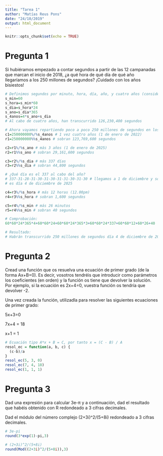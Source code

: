 ```yaml
---
title: "Tarea 1"
author: "Matías Reus Pons"
date: "24/10/2019"
output: html_document
---
```


```r
knitr::opts_chunk$set(echo = TRUE)
```

# Pregunta 1

Si hubiéramos empezado a contar segundos a partir de las 12 campanadas que marcan el inicio de 2018, ¿a qué hora de qué día de qué año llegaríamos a los 250 millones de segundos? ¡Cuidado con los años bisiestos!

```r
# Definimos segundos por minuto, hora, día, año, y cuatro años (considerando uno bisiesto)
s_min=60
s_hora=s_min*60
s_dia=s_hora*24
s_ano=s_dia*365
s_4anos=4*s_ano+s_dia
# Al cabo de cuatro años, han transcurrido 126,230,400 segundos

# Ahora vayamos repartiendo poco a poco 250 millones de segundos en los grupos predefinidos:
c1=250000000%/%s_4anos # 1 vez cuatro años (1 de enero de 2022)
r1=250000000%%s_4anos # sobran 123,769,600 segundos

c2=r1%/%s_ano # más 3 años (1 de enero de 2025)
r2=r1%%s_ano # sobran 29,161,600 segundos

c3=r2%/%s_dia # más 337 días
r3=r2%%s_dia # sobran 44,800 segundos

# ¿Qué día es el 337 al cabo del año?
# 337-31-28-31-30-31-30-31-31-30-31-30 # llegamos a 1 de diciembre y sobran 3 días
# es día 4 de diciembre de 2025

c4=r3%/%s_hora # más 12 horas (12.00pm)
r4=r3%%s_hora # sobran 1,600 segundos

c5=r4%/%s_min # más 26 minutos
r5=r4%%s_min # sobran 40 segundos

# Comprobación:
60*60*24*365*4+60*60*24+60*60*24*365*3+60*60*24*337+60*60*12+60*26+40

# Resultado: 
# Habrán transcurrido 250 millones de segundos día 4 de diciembre de 2025 a las 12:26:40
```

# Pregunta 2

Cread una función que os resuelva una ecuación de primer grado (de la forma Ax+B=0). Es decir, vosotros tendréis que introducir como parámetros los coeficientes (en orden) y la función os tiene que devolver la solución. Por ejemplo, si la ecuación es 2x+4=0, vuestra función os tendría que devolver -2.

Una vez creada la función, utilizadla para resolver las siguientes ecuaciones de primer grado:

5x+3=0

7x+4 = 18

x+1 = 1

```r
# Ecuación tipo A*x + B = C, por tanto x = (C - B) / A
resol_ec = function(a, b, c) {
  (c-b)/a
}
resol_ec(5, 3, 0)
resol_ec(7, 4, 18)
resol_ec(1, 1, 1)
```

# Pregunta 3

Dad una expresión para calcular 3e-π y a continuación, dad el resultado que habéis obtenido con R redondeado a 3 cifras decimales.

Dad el módulo del número complejo (2+3i)^2/(5+8i) redondeado a 3 cifras decimales.

```r
# 3e-pi
round(3*exp(1)-pi,3)

# (2+3i)^2/(5+8i)
round(Mod((2+3i)^2/(5+8i)),3)
```

